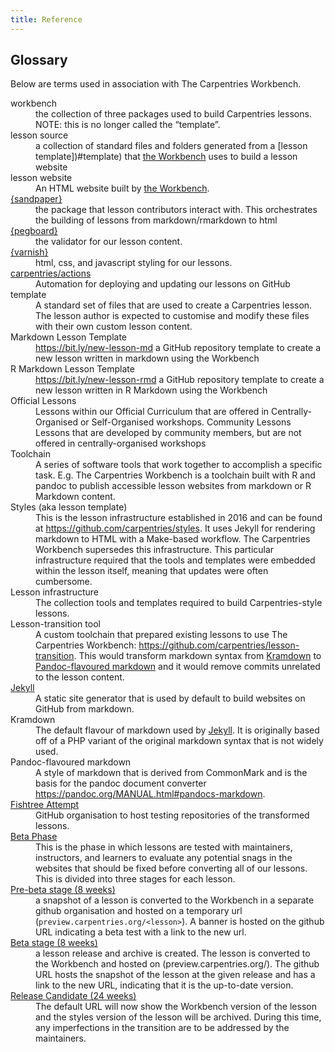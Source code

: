 ```yaml
---
title: Reference
---
```



## Glossary

Below are terms used in association with The Carpentries Workbench.

[workbench]{#workbench .anchored}
: the collection of three packages used to build Carpentries lessons. NOTE: this
  is no longer called the “template”.

[lesson source]{#lesson-source .anchored}
: a collection of standard files and folders generated from a [lesson
  template])#template) that [the Workbench](#workbench) uses to build a lesson
  website

[lesson website]{#lesson-website .anchored}
: An HTML website built by [the Workbench](#workbench).

[{sandpaper}](https://carpentries.github.io/sandpaper){#sandpaper .anchored}
: the package that lesson contributors interact with. This orchestrates the
  building of lessons from markdown/rmarkdown to html

[{pegboard}](https://carpentries.github.io/pegboard){#pegboard .anchored}
: the validator for our lesson content.

[{varnish}](https://carpentries.github.io/varnish){#varnish .anchored}
: html, css, and javascript styling for our lessons.

[carpentries/actions](https://github.com/carpentries/actions){#actions .anchored}
: Automation for deploying and updating our lessons on GitHub

[template]{#template}
: A standard set of files that are used to create a Carpentries lesson. The
  lesson author is expected to customise and modify these files with their own
  custom lesson content.

[Markdown Lesson Template]{#markdown-lesson-template .anchored}
: <https://bit.ly/new-lesson-md> a GitHub repository template to create a new
  lesson written in markdown using the Workbench

[R Markdown Lesson Template]{#r-markdown-lesson-template .anchored}
: <https://bit.ly/new-lesson-rmd> a GitHub repository template to create a new
  lesson written in R Markdown using the Workbench

[Official Lessons]{#official-lessons .anchored}
: Lessons within our Official Curriculum that are offered in
  Centrally-Organised or Self-Organised workshops. Community Lessons Lessons
  that are developed by community members, but are not offered in
  centrally-organised workshops

[Toolchain]{#toolchain  .anchored}
: A series of software tools that work together to accomplish a specific task.
  E.g. The Carpentries Workbench is a toolchain built with R and pandoc to
  publish accessible lesson websites from markdown or R Markdown content.

[Styles (aka lesson template)]{#styles .anchored}
: This is the lesson infrastructure established in 2016 and can be found at
  <https://github.com/carpentries/styles>. It uses Jekyll for rendering markdown
  to HTML with a Make-based workflow. The Carpentries Workbench supersedes this
  infrastructure. This particular infrastructure required that the tools and
  templates were embedded within the lesson itself, meaning that updates were
  often cumbersome. 

[Lesson infrastructure]{#lesson-infrastructure .anchored}
: The collection tools and templates required to build Carpentries-style lessons. 

[Lesson-transition tool]{#lesson-transition-tool .anchored}
: A custom toolchain that prepared existing lessons to use The Carpentries
  Workbench: <https://github.com/carpentries/lesson-transition>. This would
  transform markdown syntax from [Kramdown](#kramdown) to [Pandoc-flavoured
  markdown](#pandoc-flavoured-markdown) and it would remove commits unrelated
  to the lesson content.

[Jekyll](https://jekyllrb.com/){#jekyll .anchored}
: A static site generator that is used by default to build websites on GitHub
  from markdown. 

[Kramdown]{#kramdown .anchored}
: The default flavour of markdown used by
  [Jekyll](#jekyll). It is originally based off of a PHP variant of the
  original markdown syntax that is not widely used. 

[Pandoc-flavoured markdown]{#pandoc-flavoured-markdown .anchored}
: A style of markdown that is derived from CommonMark and is the basis for the
  pandoc document converter <https://pandoc.org/MANUAL.html#pandocs-markdown>.

[Fishtree Attempt](https://github.com/fishtree-attempt){#fishtree-attempt .anchored}
: GitHub organisation to host testing repositories of the transformed lessons. 

[Beta Phase](beta-phase.html){#beta-phase .anchored}
: This is the phase in which lessons are tested with maintainers, instructors,
  and learners to evaluate any potential snags in the websites that should be
  fixed before converting all of our lessons. This is divided into three stages
  for each lesson.

[Pre-beta stage (8 weeks)](beta-phase.html#pre-beta){#pre-beta-stage .anchored}
: a snapshot of a lesson is converted to the Workbench in a separate github
  organisation and hosted on a temporary url
  (`preview.carpentries.org/<lesson>`). A banner is hosted on the github URL
  indicating a beta test with a link to the new url. 

[Beta stage (8 weeks)](beta-phase.html#beta){#beta-stage .anchored}
: a lesson release and archive is created. The lesson is converted to the
  Workbench and hosted on (preview.carpentries.org/<lesson>). The github URL
  hosts the snapshot of the lesson at the given release and has a link to the
  new URL, indicating that it is the up-to-date version.

[Release Candidate (24 weeks)](beta-phase.html#pre-release){#release-candidate .anchored}
: The default URL will now show the Workbench version of the lesson and the
  styles version of the lesson will be archived. During this time, any
  imperfections in the transition are to be addressed by the maintainers.
